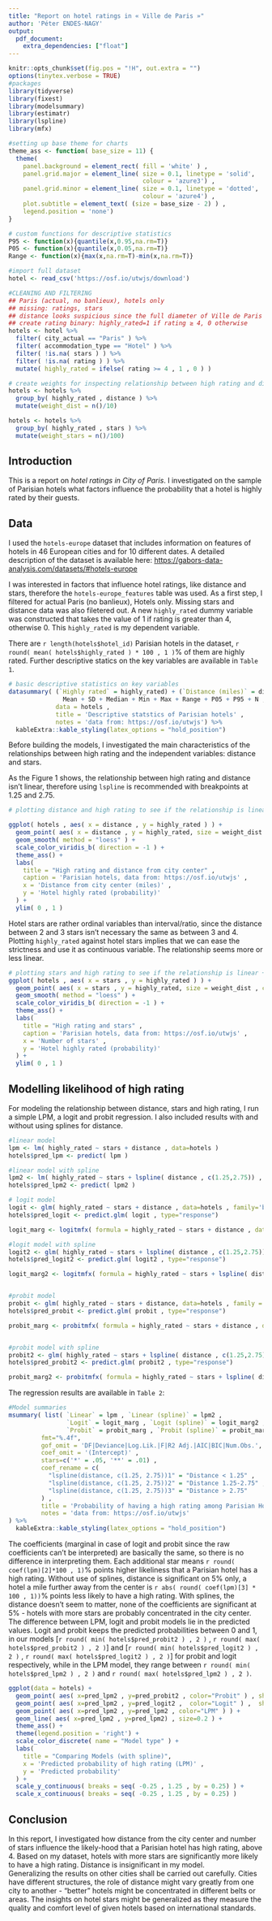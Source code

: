 ```yaml
---
title: "Report on hotel ratings in « Ville de Paris »"
author: 'Péter ENDES-NAGY'
output: 
  pdf_document:
    extra_dependencies: ["float"]
---
```


```r
knitr::opts_chunk$set(fig.pos = "!H", out.extra = "")
options(tinytex.verbose = TRUE)
#packages
library(tidyverse)
library(fixest)
library(modelsummary)
library(estimatr)
library(lspline)
library(mfx)

#setting up base theme for charts
theme_ass <- function( base_size = 11) {
  theme(
    panel.background = element_rect( fill = 'white' ) ,
    panel.grid.major = element_line( size = 0.1, linetype = 'solid',
                                     colour = 'azure3') ,
    panel.grid.minor = element_line( size = 0.1, linetype = 'dotted',
                                     colour = 'azure4') ,
    plot.subtitle = element_text( (size = base_size - 2) ) ,
    legend.position = 'none')
}

# custom functions for descriptive statistics
P95 <- function(x){quantile(x,0.95,na.rm=T)}
P05 <- function(x){quantile(x,0.05,na.rm=T)}
Range <- function(x){max(x,na.rm=T)-min(x,na.rm=T)}

#import full dataset
hotel <- read_csv('https://osf.io/utwjs/download')

#CLEANING AND FILTERING
## Paris (actual, no banlieux), hotels only
## missing: ratings, stars
## distance looks suspicious since the full diameter of Ville de Paris is 6-7 miles, so we shouldn't see anything 3.5 miles further away. But the furthest hotels are in the Trocadéro area which is right in front of the Eiffel-tower on the rive droit, so something is oddly calculated upon the dataset's creation. Or maybe the data source took the whole 16th district as Trocadéro and some hotels around Porte Saint-Cloud are taking these high values.  
## create rating binary: highly_rated=1 if rating ≥ 4, 0 otherwise
hotels <- hotel %>% 
  filter( city_actual == "Paris" ) %>% 
  filter( accommodation_type == "Hotel" ) %>% 
  filter( !is.na( stars ) ) %>% 
  filter( !is.na( rating ) ) %>% 
  mutate( highly_rated = ifelse( rating >= 4 , 1 , 0 ) )

# create weights for inspecting relationship between high rating and distance/stars
hotels <- hotels %>%
  group_by( highly_rated , distance ) %>%
  mutate(weight_dist = n()/10)

hotels <- hotels %>%
  group_by( highly_rated , stars ) %>%
  mutate(weight_stars = n()/100)

```


## Introduction

This is a report on *hotel ratings in City of Paris*. I investigated on the sample of Parisian hotels what factors influence the probability that a hotel is highly rated by their guests.  

## Data

I used the `hotels-europe` dataset that includes information on features of hotels in 46 European cities and for 10 different dates. A detailed description of the dataset is available here: <https://gabors-data-analysis.com/datasets/#hotels-europe>  

I was interested in factors that influence hotel ratings, like distance and stars, therefore the `hotels-europe_features` table was used. As a first step, I filtered for actual Paris (no banlieux), Hotels only. Missing stars and distance data was also filetered out. A new `highly_rated` dummy variable was constructed that takes the value of 1 if rating is greater than 4, otherwise 0. This `highly_rated` is my dependent variable.  

There are `r length(hotels$hotel_id)` Parisian hotels in the dataset, `r round( mean( hotels$highly_rated ) * 100 , 1 )`% of them are highly rated. Further descriptive statics on the key variables are available in `Table 1`.

```r
# basic descriptive statistics on key variables
datasummary( (`Highly rated` = highly_rated) + (`Distance (miles)` = distance) + (`Hotel stars` = stars) ~
               Mean + SD + Median + Min + Max + Range + P05 + P95 + N , 
             data = hotels , 
             title = 'Descriptive statstics of Parisian hotels' , 
             notes = 'data from: https://osf.io/utwjs') %>% 
  kableExtra::kable_styling(latex_options = "hold_position")
```
Before building the models, I investigated the main characteristics of the relationships between high rating and the independent variables: distance and stars.  

As the Figure 1 shows, the relationship between high rating and distance isn't linear, therefore using `lspline` is recommended with breakpoints at 1.25 and 2.75.  

```r

# plotting distance and high rating to see if the relationship is linear

ggplot( hotels , aes( x = distance , y = highly_rated ) ) +
  geom_point( aes( x = distance , y = highly_rated, size = weight_dist , color = weight_dist ) ) +
  geom_smooth( method = "loess" ) + 
  scale_color_viridis_b( direction = -1 ) +
  theme_ass() +
  labs(
    title = "High rating and distance from city center" ,
    caption = 'Parisian hotels, data from: https://osf.io/utwjs' , 
    x = 'Distance from city center (miles)' , 
    y = 'Hotel highly rated (probability)'
  ) +
  ylim( 0 , 1 )

```

Hotel stars are rather ordinal variables than interval/ratio, since the distance between 2 and 3 stars isn't necessary the same as between 3 and 4. Plotting `highly_rated` against hotel stars implies that we can ease the strictness and use it as continuous variable. The relationship seems more or less linear. 
 
```r
# plotting stars and high rating to see if the relationship is linear + shall we treat it as a ratio or ordinal variable
ggplot( hotels , aes( x = stars , y = highly_rated ) ) +
  geom_point( aes( x = stars , y = highly_rated, size = weight_dist , color = weight_stars ) ) +
  geom_smooth( method = "loess" ) + 
  scale_color_viridis_b( direction = -1 ) +
  theme_ass() +
  labs(
    title = "High rating and stars" , 
    caption = 'Parisian hotels, data from: https://osf.io/utwjs' , 
    x = 'Number of stars' , 
    y = 'Hotel highly rated (probability)'
  ) +
  ylim( 0 , 1 )

```

## Modelling likelihood of high rating

For modeling the relationship between distance, stars and high rating, I run a simple LPM, a logit and probit regression. I also included results with and without using splines for distance. 

```r
#linear model
lpm <- lm( highly_rated ~ stars + distance , data=hotels )
hotels$pred_lpm <- predict( lpm )

#linear model with spline
lpm2 <- lm( highly_rated ~ stars + lspline( distance , c(1.25,2.75)) , data=hotels )
hotels$pred_lpm2 <- predict( lpm2 )

# logit model
logit <- glm( highly_rated ~ stars + distance , data=hotels , family='binomial' )
hotels$pred_logit <- predict.glm( logit , type="response")

logit_marg <- logitmfx( formula = highly_rated ~ stars + distance , data=hotels, atmean=FALSE)

#logit model with spline
logit2 <- glm( highly_rated ~ stars + lspline( distance , c(1.25,2.75)) , data=hotels , family='binomial' )
hotels$pred_logit2 <- predict.glm( logit2 , type="response")

logit_marg2 <- logitmfx( formula = highly_rated ~ stars + lspline( distance , c(1.25,2.75)) , data=hotels, atmean=FALSE)


#probit model
probit <- glm( highly_rated ~ stars + distance, data=hotels , family = binomial(link = "probit") )
hotels$pred_probit <- predict.glm( probit , type="response")

probit_marg <- probitmfx( formula = highly_rated ~ stars + distance , data=hotels, atmean=FALSE)


#probit model with spline
probit2 <- glm( highly_rated ~ stars + lspline( distance , c(1.25,2.75)) , data=hotels , family = binomial(link = "probit") )
hotels$pred_probit2 <- predict.glm( probit2 , type="response")

probit_marg2 <- probitmfx( formula = highly_rated ~ stars + lspline( distance , c(1.25,2.75)) , data=hotels, atmean=FALSE)

```

The regression results are available in `Table 2`: 

```r
#Model summaries
msummary( list( `Linear` = lpm , `Linear (spline)` = lpm2 ,
                `Logit` = logit_marg , `Logit (spline)` = logit_marg2 ,
                `Probit` = probit_marg , `Probit (spline)` = probit_marg2) ,
         fmt="%.4f",
         gof_omit = 'DF|Deviance|Log.Lik.|F|R2 Adj.|AIC|BIC|Num.Obs.',
         coef_omit = '(Intercept)' ,
         stars=c('*' = .05, '**' = .01) , 
         coef_rename = c(
           "lspline(distance, c(1.25, 2.75))1" = "Distance < 1.25" , 
           "lspline(distance, c(1.25, 2.75))2" = "Distance 1.25-2.75" ,
           "lspline(distance, c(1.25, 2.75))3" = "Distance > 2.75"
         ) ,
         title = 'Probability of having a high rating among Parisian Hotels : Model summaries' , 
         notes = 'data from: https://osf.io/utwjs'
) %>% 
  kableExtra::kable_styling(latex_options = "hold_position")
```
The coefficients (marginal in case of logit and probit since the raw coefficients can't be interpreted) are basically the same, so there is no difference in interpreting them. Each additional star means `r round( coef(lpm)[2]*100 , 1)`% points higher likeliness that a Parisian hotel has a high rating. Without use of splines, distance is significant on 5% only, a hotel a mile further away from the center is `r abs( round( coef(lpm)[3] * 100 , 1))`% points less likely to have a high rating. With splines, the distance doesn't seem to matter, none of the coefficients are significant at 5% - hotels with more stars are probably concentrated in the city center.  
The difference between LPM, logit and probit models lie in the predicted values. Logit and probit keeps the predicted probabilities between 0 and 1, in our models [`r round( min( hotels$pred_probit2 ) , 2 ) ` , `r round( max( hotels$pred_probit2 ) , 2 )`] and [`r round( min( hotels$pred_logit2 ) , 2 ) ` , `r round( max( hotels$pred_logit2 ) , 2 )`] for probit and logit respectively, while in the LPM model, they range between `r round( min( hotels$pred_lpm2 ) , 2 ) ` and `r round( max( hotels$pred_lpm2 ) , 2 )`. 

```r
ggplot(data = hotels) +
  geom_point( aes( x=pred_lpm2 , y=pred_probit2 , color="Probit" ) , shape=16) +
  geom_point( aes( x=pred_lpm2 , y=pred_logit2 ,  color="Logit" ) ,  shape=16) +
  geom_point( aes( x=pred_lpm2 , y=pred_lpm2 , color="LPM" ) ) +
  geom_line( aes( x=pred_lpm2 , y=pred_lpm2) , size=0.2 ) + 
  theme_ass() +
  theme(legend.position = 'right') +
  scale_color_discrete( name = "Model type" ) +
  labs(
    title = "Comparing Models (with spline)",
    x = 'Predicted probability of high rating (LPM)' , 
    y = 'Predicted probability'
  ) +
  scale_y_continuous( breaks = seq( -0.25 , 1.25 , by = 0.25) ) +
  scale_x_continuous( breaks = seq( -0.25 , 1.25 , by = 0.25) )
```
## Conclusion
In this report, I investigated how distance from the city center and number of stars influence the likely-hood that a Parisian hotel has high rating, above 4. Based on my dataset, hotels with more stars are significantly more likely to have a high rating. Distance is insignificant in my model.  
Generalizing the results on other cities shall be carried out carefully. Cities have different structures, the role of distance might vary greatly from one city to another - "better" hotels might be concentrated in different belts or areas. The insights on hotel stars might be generalized as they measure the quality and comfort level of given hotels based on international standards. 